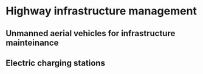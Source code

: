 # Highway infrastructure management {#highway}

## Unmanned aerial vehicles for infrastructure mainteinance

## Electric charging stations